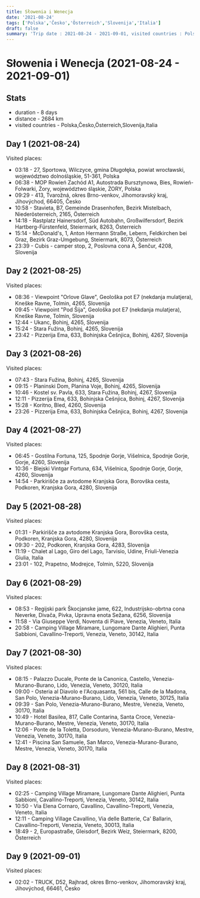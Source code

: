 ```yaml
---
title: Słowenia i Wenecja
date: '2021-08-24'
tags: ['Polska','Česko','Österreich','Slovenija','Italia']
draft: false
summary: 'Trip date : 2021-08-24 - 2021-09-01, visited countries : Polska,Česko,Österreich,Slovenija,Italia, distance : 2684'
---
```


# Słowenia i Wenecja (2021-08-24 - 2021-09-01)
## Stats
- duration - 8 days
- distance - 2684 km
- visited countries - Polska,Česko,Österreich,Slovenija,Italia

## Day 1 (2021-08-24)
Visited places:
- 03:18 - 27, Sportowa, Wilczyce, gmina Długołęka, powiat wrocławski, województwo dolnośląskie, 51-361, Polska
- 06:38 - MOP Rowień Zachód A1, Autostrada Bursztynowa, Bies, Rowień-Folwarki, Żory, województwo śląskie, ŻORY, Polska
- 09:29 - 413, Tvarožná, okres Brno-venkov, Jihomoravský kraj, Jihovýchod, 66405, Česko
- 10:58 - Stavieta, B7, Gemeinde Drasenhofen, Bezirk Mistelbach, Niederösterreich, 2165, Österreich
- 14:18 - Rastplatz Hainersdorf, Süd Autobahn, Großwilfersdorf, Bezirk Hartberg-Fürstenfeld, Steiermark, 8263, Österreich
- 15:14 - McDonald's, 1, Anton Hermann Straße, Lebern, Feldkirchen bei Graz, Bezirk Graz-Umgebung, Steiermark, 8073, Österreich
- 23:39 - Cubis - camper stop, 2, Poslovna cona A, Šenčur, 4208, Slovenija

## Day 2 (2021-08-25)
Visited places:
- 08:36 - Viewpoint  "Orlove Glave", Geološka pot E7 (nekdanja mulatjera), Kneške Ravne, Tolmin, 4265, Slovenija
- 09:45 - Viewpoint "Pod Šija", Geološka pot E7 (nekdanja mulatjera), Kneške Ravne, Tolmin, Slovenija
- 12:44 - Ukanc, Bohinj, 4265, Slovenija
- 15:24 - Stara Fužina, Bohinj, 4265, Slovenija
- 23:42 - Pizzerija Ema, 633, Bohinjska Češnjica, Bohinj, 4267, Slovenija

## Day 3 (2021-08-26)
Visited places:
- 07:43 - Stara Fužina, Bohinj, 4265, Slovenija
- 09:15 - Planinski Dom, Planina Voje, Bohinj, 4265, Slovenija
- 10:46 - Kostel sv. Pavla, 633, Stara Fužina, Bohinj, 4267, Slovenija
- 12:11 - Pizzerija Ema, 633, Bohinjska Češnjica, Bohinj, 4267, Slovenija
- 15:28 - Koritno, Bled, 4260, Slovenija
- 23:26 - Pizzerija Ema, 633, Bohinjska Češnjica, Bohinj, 4267, Slovenija

## Day 4 (2021-08-27)
Visited places:
- 06:45 - Gostilna Fortuna, 125, Spodnje Gorje, Višelnica, Spodnje Gorje, Gorje, 4260, Slovenija
- 10:36 - Blejski Vintgar Fortuna, 634, Višelnica, Spodnje Gorje, Gorje, 4260, Slovenija
- 14:54 - Parkirišče za avtodome Kranjska Gora, Borovška cesta, Podkoren, Kranjska Gora, 4280, Slovenija

## Day 5 (2021-08-28)
Visited places:
- 01:31 - Parkirišče za avtodome Kranjska Gora, Borovška cesta, Podkoren, Kranjska Gora, 4280, Slovenija
- 09:30 - 202, Podkoren, Kranjska Gora, 4283, Slovenija
- 11:19 - Chalet al Lago, Giro del Lago, Tarvisio, Udine, Friuli-Venezia Giulia, Italia
- 23:01 - 102, Prapetno, Modrejce, Tolmin, 5220, Slovenija

## Day 6 (2021-08-29)
Visited places:
- 08:53 - Regijski park Škocjanske jame, 622, Industrijsko-obrtna cona Neverke, Divača, Pivka, Upravna enota Sežana, 6256, Slovenija
- 11:58 - Via Giuseppe Verdi, Noventa di Piave, Venezia, Veneto, Italia
- 20:58 - Camping Village Miramare, Lungomare Dante Alighieri, Punta Sabbioni, Cavallino-Treporti, Venezia, Veneto, 30142, Italia

## Day 7 (2021-08-30)
Visited places:
- 08:15 - Palazzo Ducale, Ponte de la Canonica, Castello, Venezia-Murano-Burano, Lido, Venezia, Veneto, 30120, Italia
- 09:00 - Osteria al Diavolo e l'Acquasanta, 561 bis, Calle de la Madona, San Polo, Venezia-Murano-Burano, Lido, Venezia, Veneto, 30125, Italia
- 09:39 - San Polo, Venezia-Murano-Burano, Mestre, Venezia, Veneto, 30170, Italia
- 10:49 - Hotel Basilea, 817, Calle Contarina, Santa Croce, Venezia-Murano-Burano, Mestre, Venezia, Veneto, 30170, Italia
- 12:06 - Ponte de la Toletta, Dorsoduro, Venezia-Murano-Burano, Mestre, Venezia, Veneto, 30170, Italia
- 12:41 - Piscina San Samuele, San Marco, Venezia-Murano-Burano, Mestre, Venezia, Veneto, 30170, Italia

## Day 8 (2021-08-31)
Visited places:
- 02:25 - Camping Village Miramare, Lungomare Dante Alighieri, Punta Sabbioni, Cavallino-Treporti, Venezia, Veneto, 30142, Italia
- 10:50 - Via Elena Cornaro, Cavallino, Cavallino-Treporti, Venezia, Veneto, Italia
- 12:11 - Camping Village Cavallino, Via delle Batterie, Ca' Ballarin, Cavallino-Treporti, Venezia, Veneto, 30013, Italia
- 18:49 - 2, Europastraße, Gleisdorf, Bezirk Weiz, Steiermark, 8200, Österreich

## Day 9 (2021-09-01)
Visited places:
- 02:02 - TRUCK, D52, Rajhrad, okres Brno-venkov, Jihomoravský kraj, Jihovýchod, 66461, Česko

